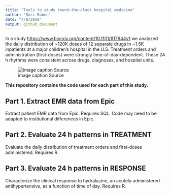 ```yaml
---
title: "Tools to study round-the-clock hospital medicine"
author: "Marc Ruben"
date: "7/8/2019"
output: github_document
---
```


In a study <https://www.biorxiv.org/content/10.1101/617944v1>  we analyzed the daily distribution of ~120K doses of 12 separate drugs in ~1.5K inpatients at a major children’s hospital in the U.S. Treatment orders and administration (first-doses) were strongly time-of-day-dependent. These 24 h rhythms were consistent across drugs, diagnoses, and hospital units.

![image caption Source](images/GitRepo_AllDrugWheels.png)

**This repository contains the code used for each part of this study.**

## Part 1. Extract EMR data from Epic
Extract patient EMR data from Epic. Requires SQL. Code may need to be adapted to institutional differences in Epic.

## Part 2. Evaluate 24 h patterns in TREATMENT
Evaluate the daily distribution of treatment orders and first-doses administered. Requires R.

## Part 3. Evaluate 24 h patterns in RESPONSE
Characterize the clinical response to hydralazine, an acutely administered antihypertensive, as a function of time of day. Requires R.